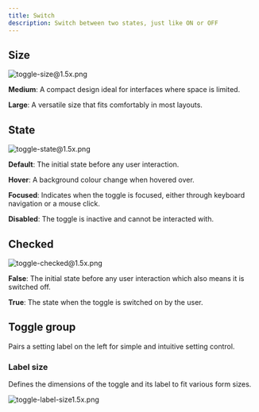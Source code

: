 ```yaml
---
title: Switch
description: Switch between two states, just like ON or OFF
---
```


## Size

![toggle-size@1.5x.png](/design/toggle-size1.5x.png)

**Medium**: A compact design ideal for interfaces where space is limited.

**Large**: A versatile size that fits comfortably in most layouts.

## State

![toggle-state@1.5x.png](/design/toggle-state1.5x.png)

**Default**: The initial state before any user interaction.

**Hover**: A background colour change when hovered over.

**Focused**: Indicates when the toggle is focused, either through keyboard navigation or a mouse click.

**Disabled**: The toggle is inactive and cannot be interacted with.

## Checked

![toggle-checked@1.5x.png](/design/toggle-checked1.5x.png)

**False**: The initial state before any user interaction which also means it is switched off.

**True**: The state when the toggle is switched on by the user.

## Toggle group

Pairs a setting label on the left for simple and intuitive setting control.

### Label size

Defines the dimensions of the toggle and its label to fit various form sizes.

![toggle-label-size1.5x.png](/design/toggle-label-size1.5x.png)
